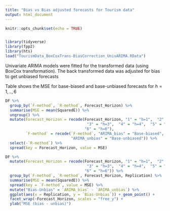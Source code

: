 ```yaml
---
title: "Bias vs Bias adjusted forecasts for Tourism data"
output: html_document
---
```


```r
knitr::opts_chunk$set(echo = TRUE)


library(tidyverse)
library(fpp2)
library(hts)
load("TourismData_BoxCoxTrans-BiasCorrection_UnivARIMA.RData")

```

Univariate ARIMA models were fitted for the transformed data (using BoxCox transformation). 
The back transformed data was adjusted for bias to get unbiased forecasts

Table shows the MSE for base-biased and base-unbiased forecasts for $h=1,..,6$

```r

DF %>% 
  group_by(`F-method`, `R-method`, Forecast_Horizon) %>% 
  summarise(MSE = mean(SquaredE)) %>% 
  ungroup() %>% 
  mutate(Forecast_Horizon = recode(Forecast_Horizon, "1" = "h=1",  "2" = "h=2",
                                    "3" = "h=3",  "4" = "h=4",  "5" = "h=5",  
                                   "6" = "h=6"),
         `F-method` = recode(`F-method`, "ARIMA_bias" = "Base-biased", 
                             "ARIMA_unbias" = "Base-unbiased")) %>% 
  select(-`R-method`) %>% 
  spread(key = Forecast_Horizon, value = MSE)

DF %>% 
  mutate(Forecast_Horizon = recode(Forecast_Horizon, "1" = "h=1",  "2" = "h=2",
                                    "3" = "h=3",  "4" = "h=4",  "5" = "h=5",  
                                   "6" = "h=6")) %>%
  group_by(`F-method`, `R-method`, Forecast_Horizon, Replication) %>% 
  summarise(MSE = mean(SquaredE)) %>% 
  spread(key = `F-method`, value = MSE) %>% 
  mutate("Bias-Unbias" = `ARIMA_bias` - `ARIMA_unbias`) %>% 
  ggplot(aes(x = Replication, y = `Bias-Unbias`)) + geom_point() + 
  facet_wrap(~Forecast_Horizon, scales = "free_y") +
  ylab("MSE (bias - unbias)")


```


